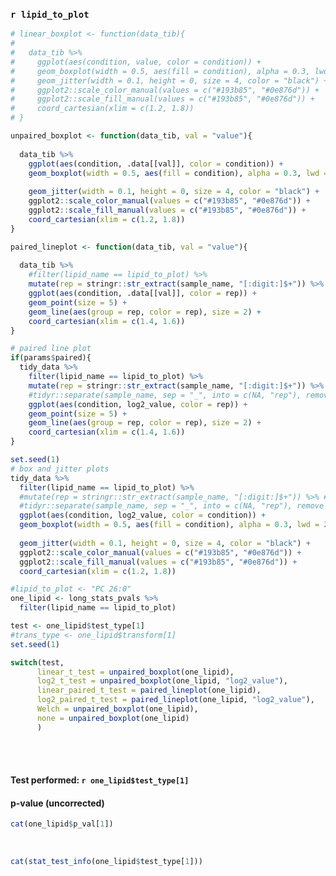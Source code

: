 ### `r lipid_to_plot`

```{r plotting_functions}
# linear_boxplot <- function(data_tib){
# 
#   data_tib %>%
#     ggplot(aes(condition, value, color = condition)) +
#     geom_boxplot(width = 0.5, aes(fill = condition), alpha = 0.3, lwd = 2, position= position_dodge2(padding = 0.01)) +
#     geom_jitter(width = 0.1, height = 0, size = 4, color = "black") +
#     ggplot2::scale_color_manual(values = c("#193b85", "#0e876d")) +
#     ggplot2::scale_fill_manual(values = c("#193b85", "#0e876d")) +
#     coord_cartesian(xlim = c(1.2, 1.8)) 
# }

unpaired_boxplot <- function(data_tib, val = "value"){
  
  data_tib %>%
    ggplot(aes(condition, .data[[val]], color = condition)) +
    geom_boxplot(width = 0.5, aes(fill = condition), alpha = 0.3, lwd = 2, position= position_dodge2(padding = 0.01)) +
    
    geom_jitter(width = 0.1, height = 0, size = 4, color = "black") +
    ggplot2::scale_color_manual(values = c("#193b85", "#0e876d")) +
    ggplot2::scale_fill_manual(values = c("#193b85", "#0e876d")) +
    coord_cartesian(xlim = c(1.2, 1.8)) 
}

paired_lineplot <- function(data_tib, val = "value"){
  
  data_tib %>%
    #filter(lipid_name == lipid_to_plot) %>%
    mutate(rep = stringr::str_extract(sample_name, "[:digit:]$+")) %>% # assuming the rep is the last digit
    ggplot(aes(condition, .data[[val]], color = rep)) +
    geom_point(size = 5) +
    geom_line(aes(group = rep, color = rep), size = 2) +
    coord_cartesian(xlim = c(1.4, 1.6))
}
```


```{r out.width=c('50%', '50%'), fig.show='hold', eval = FALSE}
# paired line plot
if(params$paired){
  tidy_data %>%
    filter(lipid_name == lipid_to_plot) %>%
    mutate(rep = stringr::str_extract(sample_name, "[:digit:]$+")) %>% # assuming the rep is the last digit
    #tidyr::separate(sample_name, sep = "_", into = c(NA, "rep"), remove = FALSE) %>%
    ggplot(aes(condition, log2_value, color = rep)) +
    geom_point(size = 5) +
    geom_line(aes(group = rep, color = rep), size = 2) +
    coord_cartesian(xlim = c(1.4, 1.6))
}

set.seed(1)
# box and jitter plots
tidy_data %>%
  filter(lipid_name == lipid_to_plot) %>%
  #mutate(rep = stringr::str_extract(sample_name, "[:digit:]$+")) %>% # assuming the rep is the last digit
  #tidyr::separate(sample_name, sep = "_", into = c(NA, "rep"), remove = FALSE) %>%
  ggplot(aes(condition, log2_value, color = condition)) +
  geom_boxplot(width = 0.5, aes(fill = condition), alpha = 0.3, lwd = 2, position= position_dodge2(padding = 0.01)) +
  
  geom_jitter(width = 0.1, height = 0, size = 4, color = "black") +
  ggplot2::scale_color_manual(values = c("#193b85", "#0e876d")) +
  ggplot2::scale_fill_manual(values = c("#193b85", "#0e876d")) +
  coord_cartesian(xlim = c(1.2, 1.8))
```

```{r}
#lipid_to_plot <- "PC 26:0"
one_lipid <- long_stats_pvals %>%
  filter(lipid_name == lipid_to_plot)
```

<div class = "row">
<div class = "col-md-6">
```{r}
test <- one_lipid$test_type[1]
#trans_type <- one_lipid$transform[1]
set.seed(1)

switch(test, 
      linear_t_test = unpaired_boxplot(one_lipid),
      log2_t_test = unpaired_boxplot(one_lipid, "log2_value"),
      linear_paired_t_test = paired_lineplot(one_lipid),
      log2_paired_t_test = paired_lineplot(one_lipid, "log2_value"),
      Welch = unpaired_boxplot(one_lipid),
      none = unpaired_boxplot(one_lipid)
      )
```
</div>
<div class = "col-md-6">
<br>
<br>  

#### Test performed: `r one_lipid$test_type[1]`  

#### p-value (uncorrected)    
```{r, results="asis"}
cat(one_lipid$p_val[1])
```
<br>

```{r, results="asis"}
cat(stat_test_info(one_lipid$test_type[1]))
```

</div>
</div>


